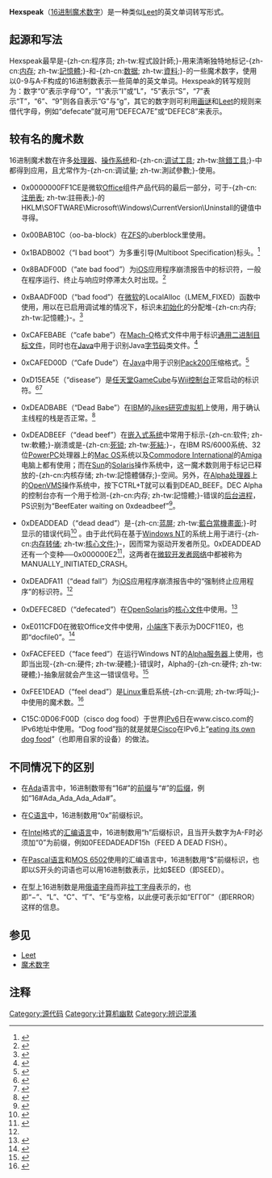 '''Hexspeak'''（[[16进制|16进制]][[魔术数字|魔术数字]]）是一种类似[[Leet|Leet]]的英文单词转写形式。

== 起源和写法 ==

Hexspeak最早是-{zh-cn:程序员; zh-tw:程式設計師;}-用来清晰独特地标记-{zh-cn:[[内存|内存]]; zh-tw:[[記憶體|記憶體]];}-和-{zh-cn:[[数据|数据]]; zh-tw:[[資料|資料]];}-的一些魔术数字，使用以0-9与A-F构成的16进制数表示一些简单的英文单词。Hexspeak的转写规则为：数字“0”表示字母“O”，“1”表示“I”或“L”，“5”表示“S”，“7”表示“T”，“6”、“9”则各自表示“G”与“g”，其它的数字则可利用[[画谜|画谜]]和[[Leet|Leet]]的规则来借代字母，例如“defecate”就可用“DEFECA7E”或“DEFEC8”来表示。

== 较有名的魔术数 ==

{{Further|魔术数字}}

16进制魔术数在许多[[处理器|处理器]]、[[操作系统|操作系统]]和-{zh-cn:[[调试工具|调试工具]]; zh-tw:[[除錯工具|除錯工具]];}-中都得到应用，且尤常作为-{zh-cn:调试量; zh-tw:測試參數;}-使用。

*0x0000000FF1CE是微软[[Microsoft_Office|Office]]组件产品代码的最后一部分，可于-{zh-cn:[[注册表|注册表]]; zh-tw:註冊表;}-的HKLM\SOFTWARE\Microsoft\Windows\CurrentVersion\Uninstall的键值中寻得。

*0x00BAB10C（oo-ba-block）在[[ZFS|ZFS]]的uberblock里使用。

*0x1BADB002（“I bad boot”）为多重引导(Multiboot Specification)标头。<ref>{{cite web |url=http://www.gnu.org/software/grub/manual/multiboot/multiboot.html#Header-magic-fields |title=Multiboot specifications |accessdate=2011-09-04 |archive-date=2012-07-02 |archive-url=https://www.webcitation.org/68qZXVuET?url=http://www.gnu.org/software/grub/manual/multiboot/multiboot.html#Header-magic-fields |dead-url=no }}</ref>

*0x8BADF00D（“ate bad food”）为[[iOS|iOS]]应用程序崩溃报告中的{{Tsl|en|Timeout (computing)|超时 (计算机)|超时}}标识符，一般在程序运行、终止与响应时停滞太久时出现。<ref name="DAC1">{{cite web |url=http://developer.apple.com/iphone/library/technotes/tn2008/tn2151.html |title=Technical Note TN2151: Understanding and Analyzing iPhone OS Application Crash Reports |deadurl=yes |archiveurl=https://www.webcitation.org/68qZGxELL?url=https://developer.apple.com/library/ios/ |archivedate=2012-07-02 |accessdate=2011-09-04 }}</ref>

*0xBAADF00D（“bad food”）在[[微软|微软]]的LocalAlloc（LMEM_FIXED）函数中使用，用以在已启用调试堆的情况下，标识未[[初始化|初始化]]的分配堆-{zh-cn:内存; zh-tw:記憶體;}-。<ref>{{cite web|url=http://www.nobugs.org/developer/win32/debug_crt_heap.html#table|title=Win32 Debug CRT Heap Internals|accessdate=2011-09-04|archive-date=2012-07-02|archive-url=https://www.webcitation.org/68qZY2v8W?url=http://www.nobugs.org/developer/win32/debug_crt_heap.html#table|dead-url=yes}}</ref>

*0xCAFEBABE（“cafe babe”）在[[Mach-O|Mach-O]]格式文件中用于标识[[通用二进制|通用二进制目标文件]]，同时也在[[Java|Java]]中用于识别Java[[字节码|字节码]]类文件。<ref>{{cite web |url=http://www.artima.com/insidejvm/whyCAFEBABE.html |title=Why Cafebabe |publisher=Artima.com |date= |accessdate=2009-10-01 |archive-date=2012-07-02 |archive-url=https://www.webcitation.org/68qZYaHZn?url=http://www.artima.com/insidejvm/whyCAFEBABE.html |dead-url=no }}</ref>

*0xCAFED00D（“Cafe Dude”）在[[Java|Java]]中用于识别[[Pack200|Pack200]]压缩格式。<ref>{{cite web|url=http://download.oracle.com/javase/6/docs/technotes/guides/pack200/pack-spec.html#tocArcHea|title=Pack200: A Packed Class Deployment Format For Java Applications|accessdate=2010-11-03}}</ref>

*0xD15EA5E（“disease”）是[[任天堂GameCube|任天堂GameCube]]与[[Wii|Wii]][[控制台|控制台]]正常启动的标识符。<ref>{{cite web|url=http://hitmen.c02.at/files/yagcd/yagcd/chap4.html#sec4.2.1.1.2|title=Yet Another Gamecube Documentation: Dolphin-OS Globals|accessdate=2011-09-05|archive-date=2012-07-02|archive-url=https://www.webcitation.org/68qZZBagV?url=http://hitmen.c02.at/files/yagcd/yagcd/chap4.html#sec4.2.1.1.2|dead-url=yes}}</ref><ref>{{cite web|url=http://wiibrew.org/wiki/Memory_Map|title=Wiibrew: Memory Map|accessdate=2011-09-05|archive-date=2012-07-02|archive-url=https://www.webcitation.org/68qZZf709?url=http://wiibrew.org/wiki/Memory_Map|dead-url=yes}}</ref>

*0xDEADBABE（“Dead Babe”）在[[IBM|IBM]]的[[Jikes研究虚拟机|Jikes研究虚拟机]]上使用，用于确认主线程的栈是否正常。<ref>{{cite web |url=http://svn.sourceforge.net/viewvc/jikesrvm/rvmroot/trunk/tools/bootImageRunner/ia32/libvm.c?revision=15664&view=markup: |title=DEADBABE sanity check |date= |accessdate=2009-10-01 |deadurl=yes |archiveurl=https://www.webcitation.org/68qZaBmJ0?url=http://sourceforge.net/apps/trac/sourceforge/wiki/Subversion |archivedate=2012-07-02 }}</ref>

*0xDEADBEEF（“dead beef”）在[[嵌入式系统|嵌入式系统]]中常用于标示-{zh-cn:软件; zh-tw:軟體;}-崩溃或是-{zh-cn:[[死锁|死锁]]; zh-tw:[[死結|死結]];}-，在IBM RS/6000系统、32位[[PowerPC|PowerPC]]处理器上的[[Mac_OS|Mac OS]]系统以及[[Commodore_International|Commodore International]]的[[Amiga|Amiga]]电脑上都有使用；而在[[Sun|Sun]]的[[Solaris|Solaris]]操作系统中，这一魔术数则用于标记已释放的-{zh-cn:内核存储; zh-tw:記憶體儲存;}-空间。另外，在[[DEC_Alpha|Alpha处理器]]上的[[OpenVMS|OpenVMS]]操作系统中，按下CTRL+T就可以看到DEAD_BEEF。DEC Alpha的{{Tsl|en|Storage Resource Management|存储资源管理}}控制台亦有一个用于检测-{zh-cn:内存; zh-tw:記憶體;}-错误的[[后台进程|后台进程]]，PS识别为“BeefEater waiting on 0xdeadbeef”<ref>{{cite web |url=http://www.catb.org/~esr/jargon/html/D/DEADBEEF.html |title=Jargon File entry for DEADBEEF |publisher=Catb.org |date= |accessdate=2009-10-01 |archive-date=2012-07-02 |archive-url=https://www.webcitation.org/68qZavzNE?url=http://www.catb.org/~esr/jargon/html/D/DEADBEEF.html |dead-url=no }}</ref>。

*0xDEADDEAD（“dead dead”）是-{zh-cn:[[蓝屏|蓝屏]]; zh-tw:[[藍白當機畫面|藍白當機畫面]];}-时显示的错误代码<ref>{{cite web |url=http://msdn.microsoft.com/en-us/library/ms797162.aspx |title=Bug Check 0xDEADDEAD: MANUALLY_INITIATED_CRASH， MSDN |publisher=msdn.microsoft.com |date=2009-10-01 |accessdate=2009-10-13 |deadurl=yes |archiveurl=https://web.archive.org/web/20091002111240/http://msdn.microsoft.com/en-us/library/ms797162.aspx |archivedate=2009-10-02 }}</ref> 。由于此代码在基于[[Windows_NT|Windows NT]]的系统上用于进行-{zh-cn:[[内存转储|内存转储]]; zh-tw:[[核心文件|核心文件]];}-，因而常为驱动开发者所见。0xDEADDEAD还有一个变种──0x000000E2<ref>{{cite web |url=http://msdn.microsoft.com/en-us/library/ms797144.aspx |title=Bug Check 0xE2: MANUALLY_INITIATED_CRASH， MSDN |publisher=msdn.microsoft.com |date=2009-10-01 |accessdate=2009-10-13 |deadurl=yes |archiveurl=https://web.archive.org/web/20090731130050/http://msdn.microsoft.com/en-us/library/ms797144.aspx |archivedate=2009-07-31 }}</ref>，这两者在[[微软开发者网络|微软开发者网络]]中都被称为MANUALLY_INITIATED_CRASH。

*0xDEADFA11（“dead fall”）为[[iOS|iOS]]应用程序崩溃报告中的“强制终止应用程序”的标识符。<ref name="DAC1"/>

*0xDEFEC8ED（“defecated”）在[[OpenSolaris|OpenSolaris]]的[[核心文件|核心文件]]中使用。<ref>{{cite web |url=http://src.opensolaris.org/source/xref/onnv/onnv-gate/usr/src/uts/common/sys/dumphdr.h#45 |title=Opensolaris header line 45 for 0xDEFEC8ED |publisher=src.opensolaris.org |date= |accessdate=2011-07-12 |deadurl=yes |archiveurl=https://web.archive.org/web/20110929225516/http://src.opensolaris.org/source/xref/onnv/onnv-gate/usr/src/uts/common/sys/dumphdr.h#45 |archivedate=2011-09-29 }}</ref>

*0xE011CFD0在微软Office文件中使用，[[字节序#.E5.B0.8F.E7.AB.AF.E5.BA.8F|小端序]]下表示为D0CF11E0，也即“docfile0”。<ref>{{cite web |url=http://support.microsoft.com/kb/318326 |title=Documents That Are Supported by the Office Filter |accessdate=2011-09-04 |archive-date=2012-07-02 |archive-url=https://www.webcitation.org/68qZeT9RH?url=http://support.microsoft.com/kb/318326 |dead-url=no }}</ref>

*0xFACEFEED（“face feed”）在运行Windows NT的[[DEC_Alpha|Alpha服务器]]上使用，也即当出现-{zh-cn:硬件; zh-tw:硬體;}-错误时，Alpha的-{zh-cn:硬件; zh-tw:硬體;}-抽象层就会产生这一错误信号。<ref>{{cite web |url=http://support.microsoft.com/kb/132349 |title=Technet article for 0xFACEFEED |publisher=Support.microsoft.com |date=2006-11-01 |accessdate=2009-10-01 |archive-date=2012-07-02 |archive-url=https://www.webcitation.org/68qZcwE2E?url=http://support.microsoft.com/kb/132349 |dead-url=no }}</ref>

*0xFEE1DEAD（“feel dead”）是[[Linux|Linux]]重启系统-{zh-cn:调用; zh-tw:呼叫;}-中使用的魔术数。<ref>{{cite web |url=http://git.kernel.org/?p=linux/kernel/git/next/linux-next.git;a=blob_plain;f=include/linux/reboot.h;hb=HEAD |title=include/linux/reboot.h |deadurl=yes |archiveurl=https://www.webcitation.org/68qZdw9XS?url=http://git.kernel.org/?p=linux%2Fkernel%2Fgit%2Fnext%2Flinux-next.git%3Ba%3Dblob_plain%3Bf%3Dinclude%2Flinux%2Freboot.h%3Bhb%3DHEAD |archivedate=2012-07-02 }}</ref>

*C15C:0D06:F00D（cisco dog food）于世界[[IPv6|IPv6]]日在www.cisco.com的IPv6地址中使用。“Dog food”指的就是就是[[Cisco|Cisco]]在IPv6上“[[Eating_your_own_dog_food|eating its own dog food]]”（也即用自家的设备）的做法。

==不同情况下的区别==

*在[[Ada|Ada]]语言中，16进制数带有“16#”的[[前缀|前缀]]与“#”的[[后缀|后缀]]，例如“16#Ada_Ada_Ada_Ada#”。

*在[[C语言|C语言]]中，16进制数用“0x”前缀标识。

*在[[Intel|Intel]]格式的[[汇编语言|汇编语言]]中，16进制数用“h”后缀标识，且当开头数字为A-F时必须加“0”为前缀，例如0FEEDADEADF15h（FEED A DEAD FISH）。

*在[[Pascal_(程式語言)|Pascal语言]]和[[MOS_6502|MOS 6502]]使用的汇编语言中，16进制数用“$”前缀标识，也即以S开头的词语也可以用16进制数表示，比如$EED（即SEED）。

*在{{Tsl|en|Elektronika B3-34}}型{{Tsl|en|Programmable calculator|可编程计算器}}上16进制数是用[[俄语字母|俄语字母]]而非[[拉丁字母|拉丁字母]]表示的，也即“−”、“L”、“C”、“Г”、“E”与空格，以此便可表示如“EГГ0Г”（即ERROR）这样的信息。

==参见==

*[[Leet|Leet]]
*[[魔术数字|魔术数字]]

==注释==

<references />

[[Category:源代码|Category:源代码]]
[[Category:计算机幽默|Category:计算机幽默]]
[[Category:辨识混淆|Category:辨识混淆]]